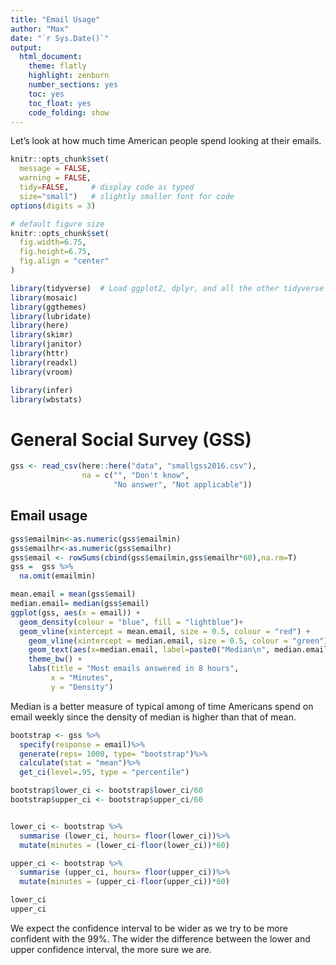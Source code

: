 ```yaml
---
title: "Email Usage"
author: "Max"
date: "`r Sys.Date()`"
output:
  html_document:
    theme: flatly
    highlight: zenburn
    number_sections: yes
    toc: yes
    toc_float: yes
    code_folding: show
---
```


Let's look at how much time American people spend looking at their emails.

```r
knitr::opts_chunk$set(
  message = FALSE, 
  warning = FALSE, 
  tidy=FALSE,     # display code as typed
  size="small")   # slightly smaller font for code
options(digits = 3)

# default figure size
knitr::opts_chunk$set(
  fig.width=6.75, 
  fig.height=6.75,
  fig.align = "center"
)
```


```r


library(tidyverse)  # Load ggplot2, dplyr, and all the other tidyverse packages
library(mosaic)
library(ggthemes)
library(lubridate)
library(here)
library(skimr)
library(janitor)
library(httr)
library(readxl)
library(vroom)

library(infer)
library(wbstats)

```


# General Social Survey (GSS)



```r
gss <- read_csv(here::here("data", "smallgss2016.csv"), 
                na = c("", "Don't know",
                       "No answer", "Not applicable"))
```


## Email usage



```r
gss$emailmin<-as.numeric(gss$emailmin)
gss$emailhr<-as.numeric(gss$emailhr)
gss$email <- rowSums(cbind(gss$emailmin,gss$emailhr*60),na.rm=T)
gss =  gss %>%
  na.omit(emailmin)
```


```r

mean.email = mean(gss$email)
median.email= median(gss$email)
ggplot(gss, aes(x = email)) +
  geom_density(colour = "blue", fill = "lightblue")+
  geom_vline(xintercept = mean.email, size = 0.5, colour = "red") +       #add mean line
    geom_vline(xintercept = median.email, size = 0.5, colour = "green")+geom_text(aes(x=mean.email+270, label=paste0("Mean\n", round(mean.email,1)), y=0.0025)) + #add label to mean
    geom_text(aes(x=median.email, label=paste0("Median\n", median.email), y=0.0005)) + #add label to median
    theme_bw() +
    labs(title = "Most emails answered in 8 hours",
         x = "Minutes",
         y = "Density")
```


Median is a better measure of typical among of time Americans spend on email weekly since the density of median is higher than that of mean.


```r
bootstrap <- gss %>%
  specify(response = email)%>%
  generate(reps= 1000, type= "bootstrap")%>%
  calculate(stat = "mean")%>%
  get_ci(level=.95, type = "percentile")

bootstrap$lower_ci <- bootstrap$lower_ci/60
bootstrap$upper_ci <- bootstrap$upper_ci/60


lower_ci <- bootstrap %>%
  summarise (lower_ci, hours= floor(lower_ci))%>%
  mutate(minutes = (lower_ci-floor(lower_ci))*60)

upper_ci <- bootstrap %>%
  summarise (upper_ci, hours= floor(upper_ci))%>%
  mutate(minutes = (upper_ci-floor(upper_ci))*60)

lower_ci
upper_ci
```

We expect the confidence interval to be wider as we try to be more confident with the 99%. The wider the difference between the lower and upper confidence interval, the more sure we are.


